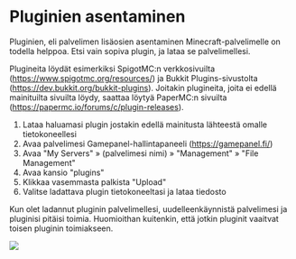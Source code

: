 # Pluginien asentaminen

Pluginien, eli palvelimen lisäosien asentaminen Minecraft-palvelimelle on
todella helppoa. Etsi vain sopiva plugin, ja lataa se palvelimellesi.

Plugineita löydät esimerkiksi SpigotMC:n verkkosivuilta
(https://www.spigotmc.org/resources/) ja Bukkit Plugins-sivustolta
(https://dev.bukkit.org/bukkit-plugins). Joitakin plugineita, joita ei edellä
mainituilta sivuilta löydy, saattaa löytyä PaperMC:n sivuilta
(https://papermc.io/forums/c/plugin-releases).

1. Lataa haluamasi plugin jostakin edellä mainitusta lähteestä omalle
   tietokoneellesi
2. Avaa palvelimesi Gamepanel-hallintapaneeli (https://gamepanel.fi/)
3. Avaa "My Servers" » (palvelimesi nimi) » "Management" » "File Management"
4. Avaa kansio "plugins"
5. Klikkaa vasemmasta palkista "Upload"
6. Valitse ladattava plugin tietokoneeltasi ja lataa tiedosto

Kun olet ladannut pluginin palvelimellesi, uudelleenkäynnistä palvelimesi ja
pluginisi pitäisi toimia. Huomioithan kuitenkin, että jotkin pluginit vaaitvat
toisen pluginin toimiakseen.

![](https://cdn.bittivirta.fi/docimg/crisp/image_1igfrm1.png)

